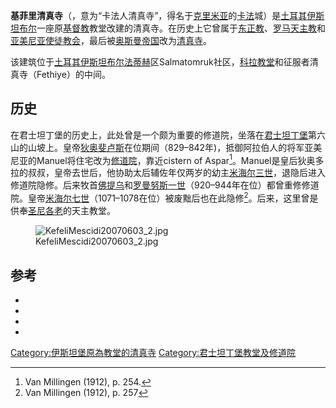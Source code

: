 {{Infobox religious building
| building_name         =基菲里清真寺<br />Kefeli Câmîi
| image                 = KefeliMescidi20070603 1.jpg
| image_size            = 300px
| location              = [[土耳其|土耳其]][[伊斯坦布尔|伊斯坦布尔]]
| geo                   = {{coord|41|1|46|N|28|56|30|E|}}
| religious_affiliation =[[伊斯兰教|伊斯兰教]]
| consecration_year     = 1623-1640
| architecture_type     = 教堂
| architecture_style    = 拜占庭
| year_completed        = 13-15世纪
| minaret_quantity      = 1
| materials             = 砖石
}}
'''基菲里清真寺'''（{{lang-tr|Kefeli Câmîi}}，意为“卡法人清真寺”，得名于[[克里米亚|克里米亚]]的[[费奥多西亚|卡法]]城）是[[土耳其|土耳其]][[伊斯坦布尔|伊斯坦布尔]]一座原[[基督教|基督教]]教堂改建的清真寺。在历史上它曾属于[[东正教|东正教]]、[[罗马天主教|罗马天主教]]和[[亚美尼亚使徒教会|亚美尼亚使徒教会]]，最后被[[奥斯曼帝国|奥斯曼帝国]]改为[[清真寺|清真寺]]。

该建筑位于[[土耳其|土耳其]][[伊斯坦布尔|伊斯坦布尔]][[法蒂赫|法蒂赫]]区Salmatomruk社区，[[科拉教堂|科拉教堂]]和征服者清真寺（Fethiye）的中间。

==历史==
在君士坦丁堡的历史上，此处曾是一个颇为重要的修道院，坐落在[[君士坦丁堡|君士坦丁堡]]第六山的山坡上。皇帝[[狄奥斐卢斯|狄奥斐卢斯]]在位期间（829–842年)，抵御阿拉伯人的将军亚美尼亚的Manuel将住宅改为[[修道院|修道院]]，靠近cistern of Aspar<ref>Van Millingen (1912), p. 254.</ref>。Manuel是皇后狄奥多拉的叔叔，皇帝去世后，他协助太后辅佐年仅两岁的幼主[[米海尔三世|米海尔三世]]，退隐后进入修道院隐修。后来牧首[[佛提乌|佛提乌]]和[[罗曼努斯一世|罗曼努斯一世]]（920–944年在位）都曾重修修道院。皇帝[[米海尔七世|米海尔七世]]（1071–1078在位）被废黜后也在此隐修<ref>Van Millingen (1912), p. 257</ref>。后来，这里曾是供奉[[圣尼各老|圣尼各老]]的天主教堂。

[[File:KefeliMescidi20070603_2.jpg|right]]

==参考==
{{reflist|2}}
*{{cite book  | author= Alexander Van Millingen| title=Byzantine Churches of Constantinople | url= https://archive.org/details/byzantinechurche014623mbp| publisher=MacMillan & Co | location = London | year=1912}}
*{{cite book  | author= Thomas F.Mathews | title=The Byzantine Churches of Istanbul: A Photographic Survey | publisher=Pennsylvania State University Press | location = University Park | year=1976 | isbn=0-271-01210-2}}
*{{cite book  | author= Çelik Gülersoy | title=A Guide to Istanbul | publisher=Istanbul Kitaplığı | location=Istanbul | year=1976 | oclc = 3849706}}
*{{cite book  | author=Wolfgang Müller-Wiener | title=Bildlexikon Zur Topographie Istanbuls: Byzantion, Konstantinupolis, Istanbul Bis Zum Beginn D. 17 Jh | publisher=Wasmuth | location=Tübingen | language=de | year=1977 | isbn = 978-3-8030-1022-3}}
{{土耳其清真寺}}

[[Category:伊斯坦堡原為教堂的清真寺|Category:伊斯坦堡原為教堂的清真寺]]
[[Category:君士坦丁堡教堂及修道院|Category:君士坦丁堡教堂及修道院]]